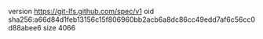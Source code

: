 version https://git-lfs.github.com/spec/v1
oid sha256:a66d84d1feb13156c15f806960bb2acb6a8dc86cc49edd7af6c56cc0d88abee6
size 4066
